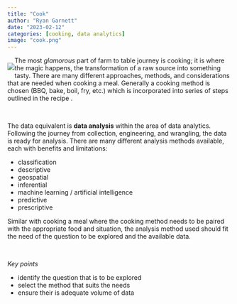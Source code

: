 ```yaml
---
title: "Cook"
author: "Ryan Garnett"
date: "2023-02-12"
categories: [cooking, data analytics]
image: "cook.png"
---
```


::: {style="float:left;position: relative;"}
![](cook.png)
:::

The most *glamorous* part of farm to table journey is cooking; it is where the magic happens, the transformation of a raw source into something tasty. There are many different approaches, methods, and considerations that are needed when cooking a meal. Generally a cooking method is chosen (BBQ, bake, boil, fry, etc.) which is incorporated into series of steps outlined in the recipe .


<br>

The data equivalent is **data analysis** within the area of data analytics. Following the journey from collection, engineering, and wrangling, the data is ready for analysis. There are many different analysis methods available, each with benefits and limitations:

- classification
- descriptive
- geospatial
- inferential
- machine learning / artificial intelligence
- predictive
- prescriptive


Similar with cooking a meal where the cooking method needs to be paired with the appropriate food and situation, the analysis method used should fit the need of the question to be explored and the available data.

<br>

*Key points*

- identify the question that is to be explored
- select the method that suits the needs
- ensure their is adequate volume of data
